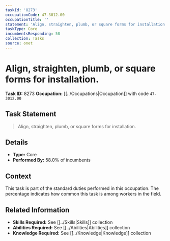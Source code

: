 ```yaml
---
taskId: '8273'
occupationCode: 47-3012.00
occupationTitle: ''
statement: 'Align, straighten, plumb, or square forms for installation.'
taskType: Core
incumbentsResponding: 58
collection: Tasks
source: onet
---
```

# Align, straighten, plumb, or square forms for installation.

**Task ID:** 8273
**Occupation:** [[../Occupations|Occupation]] with code `47-3012.00`

## Task Statement

> Align, straighten, plumb, or square forms for installation.

## Details

- **Type:** Core
- **Performed By:** 58.0% of incumbents

## Context

This task is part of the standard duties performed in this occupation. The percentage indicates how common this task is among workers in the field.

## Related Information

- **Skills Required:** See [[../Skills|Skills]] collection
- **Abilities Required:** See [[../Abilities|Abilities]] collection
- **Knowledge Required:** See [[../Knowledge|Knowledge]] collection
